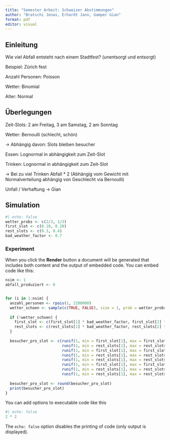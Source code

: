 ```yaml
---
title: "Semester Arbeit: Schweizer Abstimmungen"
author: "Bratschi Jonas, Erhardt Jann, Gamper Gian"
format: pdf
editor: visual
---
```


## Einleitung

Wie viel Abfall entsteht nach einem Stadtfest? (unentsorgt und entsorgt)

Beispiel: Zürich fest

Anzahl Personen: Poisson

Wetter: Binomial

Alter: Normal

## Überlegungen

Zeit-Slots: 2 am Freitag, 3 am Samstag, 2 am Sonntag

Wetter: Bernoulli (schlecht, schön)

-\> Abhängig davon: Slots bleiben besucher

Essen: Lognormal in abhängigkeit zum Zeit-Slot

Trinken: Lognormal in abhängigkeit zum Zeit-Slot

-\> Bei zu viel Trinken Abfall \* 2 (Abhängig vom Gewicht mit Normalverteilung abhängig von Geschlecht via Bernoulli)

Unfall / Verhaftung -\> Gian

## Simulation

```r
#| echo: false
wetter_probs <- c(2/3, 1/3)
first_slot <- c(0.10, 0.20)
rest_slots <- c(0.3, 0.4)
bad_weather_factor <- 0.7
```

### Experiment

When you click the **Render** button a document will be generated that includes both content and the output of embedded code. You can embed code like this:

```r
nsim <- 1
abfall_produziert <- 0


for (i in 1:nsim) {
  anzahl_personen <- rpois(1, 2200000)
  wetter_schoen <- sample(c(TRUE, FALSE), size = 1, prob = wetter_probs)
  
  if (!wetter_schoen) {
    first_slot <- c(first_slot[1] * bad_weather_factor, first_slot[2] * bad_weather_factor)
    rest_slots <- c(rest_slots[1] * bad_weather_factor, rest_slots[2] * bad_weather_factor)
  }
  
  besucher_pro_slot <- c(runif(1, min = first_slot[1], max = first_slot[2]) * anzahl_personen,
                         runif(1, min = rest_slots[1], max = rest_slots[2]) * anzahl_personen,
                         runif(1, min = first_slot[1], max = first_slot[2]) * anzahl_personen,
                         runif(1, min = rest_slots[1], max = rest_slots[2]) * anzahl_personen,
                         runif(1, min = rest_slots[1], max = rest_slots[2]) * anzahl_personen,
                         runif(1, min = first_slot[1], max = first_slot[2]) * anzahl_personen,
                         runif(1, min = rest_slots[1], max = rest_slots[2]) * anzahl_personen,
                         runif(1, min = rest_slots[1], max = rest_slots[2]) * anzahl_personen)
  
  besucher_pro_slot <- round(besucher_pro_slot)
  print(besucher_pro_slot)
}
```

You can add options to executable code like this

```r
#| echo: false
2 * 2
```

The `echo: false` option disables the printing of code (only output is displayed).
